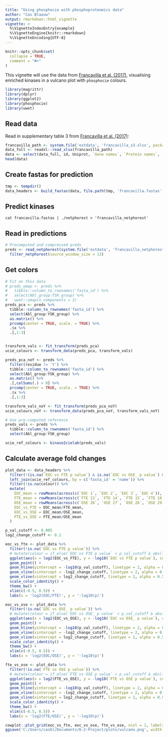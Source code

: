 ```yaml
---
title: "Using phosphocie with phosphoproteomics data"
author: "Cas Blaauw"
output: rmarkdown::html_vignette
vignette: >
  %\VignetteIndexEntry{example}
  %\VignetteEngine{knitr::rmarkdown}
  %\VignetteEncoding{UTF-8}
---
```


```r
knitr::opts_chunk$set(
  collapse = TRUE,
  comment = "#>"
)
```

This vignette will use the data from [Francavilla et al. (2017)](https://doi.org/10.1016/j.celrep.2017.03.015),
visualising enriched kinases in a vulcano plot with `phosphocie` colours.

```r
library(magrittr)
library(dplyr)
library(ggplot2)
library(phosphocie)
library(uwot)
```


## Read data

Read in supplementary table 3 from [Francavilla et al. (2017)](https://doi.org/10.1016/j.celrep.2017.03.015):

```r
francavilla_path <- system.file('extdata', 'francavilla_s3.xlsx', package = 'phosphocie')
data_full <- readxl::read_xlsx(francavilla_path)
data <- select(data_full, id, Uniprot, `Gene names`, `Protein names`, `Sequence Window`, `Aa Position`, contains('p value'), contains('EOC'), contains('FTE'), contains('OSE'))
head(data)
```

## Create fastas for prediction

```r
tmp <- tempdir()
data_headers <- build_fastas(data, file.path(tmp, 'francavilla.fastas'), name_col = 'id', seq_col = 'Sequence Window')
```

## Predict kinases
```{}
cat francavilla.fastas | ./netphorest > 'francavilla_netphorest'
```

## Read in predictions
```r
# Precomputed and compressed preds
preds <- read_netphorest(system.file('extdata', 'francavilla_netphorest.gz', package = 'phosphocie')) %>%
  filter_netphorest(source_window_size = 13)
```

## Get colors
```r
# Fit on this data
# preds_umap <- preds %>%
#   tibble::column_to_rownames('fasta_id') %>%
#   select(Abl_group:YSK_group) %>%
#   uwot::umap(n_components = 3)
preds_pca <- preds %>%
  tibble::column_to_rownames('fasta_id') %>%
  select(Abl_group:YSK_group) %>% 
  as.matrix() %>% 
  prcomp(center = TRUE, scale. = TRUE) %>% 
  .$x %>% 
  .[,1:3]


transform_vals <- fit_transform(preds_pca)
ucie_colours <- transform_data(preds_pca, transform_vals) 
```

```r
preds_pca_noY <- preds %>%
  filter(residue != 'Y') %>% 
  tibble::column_to_rownames('fasta_id') %>%
  select(Abl_group:YSK_group) %>% 
  as.matrix() %>% 
  .[,colSums(.) > 0] %>% 
  prcomp(center = TRUE, scale. = TRUE) %>% 
  .$x %>% 
  .[,1:3]

transform_vals_noY <- fit_transform(preds_pca_noY)
ucie_colours_noY <- transform_data(preds_pca_noY, transform_vals_noY) 
```


```r
# Use pre-computed reference
preds_vals <- preds %>% 
  tibble::column_to_rownames('fasta_id') %>%
  select(Abl_group:YSK_group)

ucie_ref_colours <- kinase2cielab(preds_vals)
```

## Calculate average fold changes
```r
plot_data <- data_headers %>% 
  filter(!(is.na(`EOC vs FTE p value`) & is.na(`EOC vs OSE_ p value`) & is.na(`FTE vs OSE p value`))) %>% 
  left_join(ucie_ref_colours, by = c('fasta_id' = 'name')) %>% 
  filter(!is.na(colour)) %>% 
  mutate(
    EOC_mean = rowMeans(across(c(`EOC 1`, `EOC 2`, `EOC 3`, `EOC 4`)), na.rm = TRUE),
    FTE_mean = rowMeans(across(c(`FTE 13`, `FTE 14`, `FTE 15`, `FTE 16`, `FTE 17`)), na.rm = TRUE),
    OSE_mean = rowMeans(across(c(`OSE 26`, `OSE 27`, `OSE 28`, `OSE 29`)), na.rm = TRUE),
    EOC_vs_FTE = EOC_mean/FTE_mean,
    EOC_vs_OSE = EOC_mean/OSE_mean,
    FTE_vs_OSE = FTE_mean/OSE_mean
  )

p_val_cutoff <- 0.005
log2_change_cutoff <- 0.2

eoc_vs_fte <- plot_data %>% 
  filter(!is.na(`EOC vs FTE p value`)) %>% 
  # mutate(colour = if_else(`EOC vs FTE p value` < p_val_cutoff & abs(log2(EOC_vs_FTE)) > log2_change_cutoff, colour, 'grey60')) %>% 
  ggplot(aes(x = log2(EOC_vs_FTE), y = -log10(`EOC vs FTE p value`), col = colour)) +
  geom_point() +
  geom_hline(yintercept = -log10(p_val_cutoff), linetype = 2, alpha = 0.5) +
  geom_vline(xintercept = -log2_change_cutoff, linetype = 2, alpha = 0.5) +
  geom_vline(xintercept = log2_change_cutoff, linetype = 2, alpha = 0.5) +
  scale_color_identity() +
  theme_bw() +
  xlim(c(-0.5, 0.5)) +
  labs(x = 'log2(EOC/FTE)', y = '-log10(p)')

eoc_vs_ose <- plot_data %>% 
  filter(!is.na(`EOC vs OSE_ p value`)) %>% 
  # mutate(colour = if_else(`EOC vs OSE_ p value` < p_val_cutoff & abs(log2(EOC_vs_OSE)) > log2_change_cutoff, colour, 'grey60')) %>% 
  ggplot(aes(x = log2(EOC_vs_OSE), y = -log10(`EOC vs OSE_ p value`), col = colour)) +
  geom_point() +
  geom_hline(yintercept = -log10(p_val_cutoff), linetype = 2, alpha = 0.5) +
  geom_vline(xintercept = -log2_change_cutoff, linetype = 2, alpha = 0.5) +
  geom_vline(xintercept = log2_change_cutoff, linetype = 2, alpha = 0.5) +
  scale_color_identity() +
  theme_bw() +
  xlim(c(-0.5, 0.5)) +
  labs(x = 'log2(EOC/OSE)', y = '-log10(p)')

fte_vs_ose <- plot_data %>% 
  filter(!is.na(`FTE vs OSE p value`)) %>% 
  # mutate(colour = if_else(`FTE vs OSE p value` < p_val_cutoff & abs(log2(FTE_vs_OSE)) > log2_change_cutoff, colour, 'grey60')) %>% 
  ggplot(aes(x = log2(FTE_vs_OSE), y = -log10(`FTE vs OSE p value`), col = colour)) +
  geom_point() +
  geom_hline(yintercept = -log10(p_val_cutoff), linetype = 2, alpha = 0.5) +
  geom_vline(xintercept = -log2_change_cutoff, linetype = 2, alpha = 0.5) +
  geom_vline(xintercept = log2_change_cutoff, linetype = 2, alpha = 0.5) +
  scale_color_identity() +
  theme_bw() +
  xlim(c(-0.5, 0.5)) +
  labs(x = 'log2(FTE/OSE)', y = '-log10(p)')
```

```r
cowplot::plot_grid(eoc_vs_fte, eoc_vs_ose, fte_vs_ose, ncol = 1, labels = "AUTO")
ggsave('C:/Users/casbl/Documents/6-2-Project/plots/vulcano.png', width = 8, height = 10, units = 'in')
```

